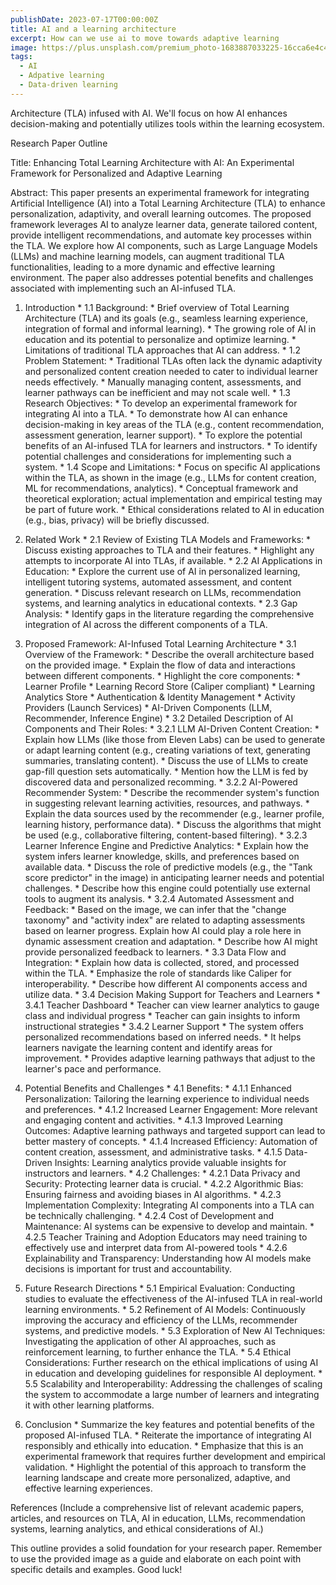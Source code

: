 ```yaml
---
publishDate: 2023-07-17T00:00:00Z
title: AI and a learning architecture
excerpt: How can we use ai to move towards adaptive learning
image: https://plus.unsplash.com/premium_photo-1683887033225-16cca6e4c4e8
tags:
  - AI
  - Adpative learning
  - Data-driven learning
---
```

Architecture (TLA) infused with AI. We'll focus on how AI enhances decision-making and potentially utilizes tools within the learning ecosystem.

Research Paper Outline

Title:  Enhancing Total Learning Architecture with AI: An Experimental Framework for Personalized and Adaptive Learning

Abstract: This paper presents an experimental framework for integrating Artificial Intelligence (AI) into a Total Learning Architecture (TLA) to enhance personalization, adaptivity, and overall learning outcomes. The proposed framework leverages AI to analyze learner data, generate tailored content, provide intelligent recommendations, and automate key processes within the TLA.  We explore how AI components, such as Large Language Models (LLMs) and machine learning models, can augment traditional TLA functionalities, leading to a more dynamic and effective learning environment. The paper also addresses potential benefits and challenges associated with implementing such an AI-infused TLA.

1. Introduction *   1.1 Background: *   Brief overview of Total Learning Architecture (TLA) and its goals (e.g., seamless learning experience, integration of formal and informal learning). *   The growing role of AI in education and its potential to personalize and optimize learning. *   Limitations of traditional TLA approaches that AI can address. *   1.2 Problem Statement: *   Traditional TLAs often lack the dynamic adaptivity and personalized content creation needed to cater to individual learner needs effectively. *   Manually managing content, assessments, and learner pathways can be inefficient and may not scale well. *   1.3 Research Objectives: *   To develop an experimental framework for integrating AI into a TLA. *   To demonstrate how AI can enhance decision-making in key areas of the TLA (e.g., content recommendation, assessment generation, learner support). *   To explore the potential benefits of an AI-infused TLA for learners and instructors. *   To identify potential challenges and considerations for implementing such a system. *   1.4 Scope and Limitations: *   Focus on specific AI applications within the TLA, as shown in the image (e.g., LLMs for content creation, ML for recommendations, analytics). *   Conceptual framework and theoretical exploration; actual implementation and empirical testing may be part of future work. *   Ethical considerations related to AI in education (e.g., bias, privacy) will be briefly discussed.

2. Related Work *   2.1 Review of Existing TLA Models and Frameworks: *   Discuss existing approaches to TLA and their features. *   Highlight any attempts to incorporate AI into TLAs, if available. *   2.2 AI Applications in Education: *   Explore the current use of AI in personalized learning, intelligent tutoring systems, automated assessment, and content generation. *   Discuss relevant research on LLMs, recommendation systems, and learning analytics in educational contexts. *   2.3 Gap Analysis: *   Identify gaps in the literature regarding the comprehensive integration of AI across the different components of a TLA.

3. Proposed Framework: AI-Infused Total Learning Architecture *   3.1 Overview of the Framework: *   Describe the overall architecture based on the provided image. *   Explain the flow of data and interactions between different components. *   Highlight the core components: *   Learner Profile *   Learning Record Store (Caliper compliant) *   Learning Analytics Store *   Authentication & Identity Management *   Activity Providers (Launch Services) *   AI-Driven Components (LLM, Recommender, Inference Engine) *   3.2 Detailed Description of AI Components and Their Roles: *   3.2.1 LLM AI-Driven Content Creation: *   Explain how LLMs (like those from Eleven Labs) can be used to generate or adapt learning content (e.g., creating variations of text, generating summaries, translating content). *   Discuss the use of LLMs to create gap-fill question sets automatically. *   Mention how the LLM is fed by discovered data and personalized recomming. *   3.2.2 AI-Powered Recommender System: *   Describe the recommender system's function in suggesting relevant learning activities, resources, and pathways. *   Explain the data sources used by the recommender (e.g., learner profile, learning history, performance data). *   Discuss the algorithms that might be used (e.g., collaborative filtering, content-based filtering). *   3.2.3 Learner Inference Engine and Predictive Analytics: *   Explain how the system infers learner knowledge, skills, and preferences based on available data. *   Discuss the role of predictive models (e.g., the "Tank score predictor" in the image) in anticipating learner needs and potential challenges. *   Describe how this engine could potentially use external tools to augment its analysis. *   3.2.4 Automated Assessment and Feedback: *   Based on the image, we can infer that the "change taxonomy" and "activity index" are related to adapting assessments based on learner progress. Explain how AI could play a role here in dynamic assessment creation and adaptation. *   Describe how AI might provide personalized feedback to learners. *   3.3 Data Flow and Integration: *   Explain how data is collected, stored, and processed within the TLA. *   Emphasize the role of standards like Caliper for interoperability. *   Describe how different AI components access and utilize data. *   3.4  Decision Making Support for Teachers and Learners *   3.4.1 Teacher Dashboard *   Teacher can view learner analytics to gauge class and individual progress *   Teacher can gain insights to inform instructional strategies *   3.4.2 Learner Support *   The system offers personalized recommendations based on inferred needs. *   It helps learners navigate the learning content and identify areas for improvement. *   Provides adaptive learning pathways that adjust to the learner's pace and performance.

4. Potential Benefits and Challenges *   4.1 Benefits: *   4.1.1 Enhanced Personalization: Tailoring the learning experience to individual needs and preferences. *   4.1.2 Increased Learner Engagement:  More relevant and engaging content and activities. *   4.1.3 Improved Learning Outcomes: Adaptive learning pathways and targeted support can lead to better mastery of concepts. *   4.1.4 Increased Efficiency: Automation of content creation, assessment, and administrative tasks. *   4.1.5 Data-Driven Insights: Learning analytics provide valuable insights for instructors and learners. *   4.2 Challenges: *   4.2.1 Data Privacy and Security: Protecting learner data is crucial. *   4.2.2 Algorithmic Bias: Ensuring fairness and avoiding biases in AI algorithms. *   4.2.3 Implementation Complexity: Integrating AI components into a TLA can be technically challenging. *   4.2.4 Cost of Development and Maintenance: AI systems can be expensive to develop and maintain. *   4.2.5  Teacher Training and Adoption Educators may need training to effectively use and interpret data from AI-powered tools *   4.2.6 Explainability and Transparency: Understanding how AI models make decisions is important for trust and accountability.

5.  Future Research Directions *   5.1 Empirical Evaluation: Conducting studies to evaluate the effectiveness of the AI-infused TLA in real-world learning environments. *   5.2  Refinement of AI Models: Continuously improving the accuracy and efficiency of the LLMs, recommender systems, and predictive models. *   5.3  Exploration of New AI Techniques: Investigating the application of other AI approaches, such as reinforcement learning, to further enhance the TLA. *   5.4  Ethical Considerations:  Further research on the ethical implications of using AI in education and developing guidelines for responsible AI deployment. *   5.5 Scalability and Interoperability: Addressing the challenges of scaling the system to accommodate a large number of learners and integrating it with other learning platforms.

6. Conclusion *   Summarize the key features and potential benefits of the proposed AI-infused TLA. *   Reiterate the importance of integrating AI responsibly and ethically into education. *   Emphasize that this is an experimental framework that requires further development and empirical validation. *   Highlight the potential of this approach to transform the learning landscape and create more personalized, adaptive, and effective learning experiences.

References (Include a comprehensive list of relevant academic papers, articles, and resources on TLA, AI in education, LLMs, recommendation systems, learning analytics, and ethical considerations of AI.)

This outline provides a solid foundation for your research paper. Remember to use the provided image as a guide and elaborate on each point with specific details and examples. Good luck!
